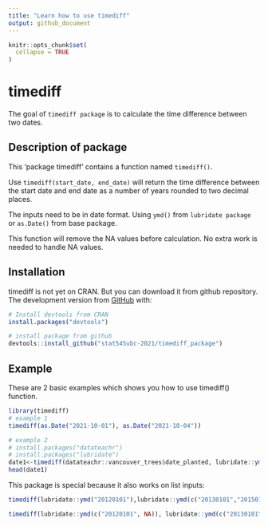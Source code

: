 ```yaml
---
title: "Learn how to use timediff"
output: github_document
---
```

```r
knitr::opts_chunk$set(
  collapse = TRUE
)
```

# timediff

The goal of `timediff package` is to calculate the time difference between two dates.


## Description of package

This ‘package timediff’ contains a function named `timediff()`.

Use `timediff(start_date, end_date)` will return the time difference between the start date and end date as a number of years rounded to two decimal places.

The inputs need to be in date format. Using `ymd()` from `lubridate package` or `as.Date()` from base package.

This function will remove the NA values before calculation. No extra work is needed to handle NA values.

## Installation

timediff is not yet on CRAN. But you can download it from github repository. The development version from [GitHub](https://github.com/) with:

``` r
# Install devtools from CRAN
install.packages("devtools")

# install package from github
devtools::install_github("stat545ubc-2021/timediff_package")
```

## Example

These are 2 basic examples which shows you how to use timediff() function. 

```r
library(timediff)
# example 1
timediff(as.Date("2021-10-01"), as.Date("2021-10-04"))

# example 2
# install.packages("datateachr")
# install.packages("lubridate")
date1<-timediff(datateachr::vancouver_trees$date_planted, lubridate::ymd("2021-10-04"))
head(date1)
```

This package is special because it also works on list inputs: 

```r
timediff(lubridate::ymd("20120101"),lubridate::ymd(c("20130101","20150101")))
```

```r
timediff(lubridate::ymd(c("20120101", NA)), lubridate::ymd(c("20130101","20150101")))
```

